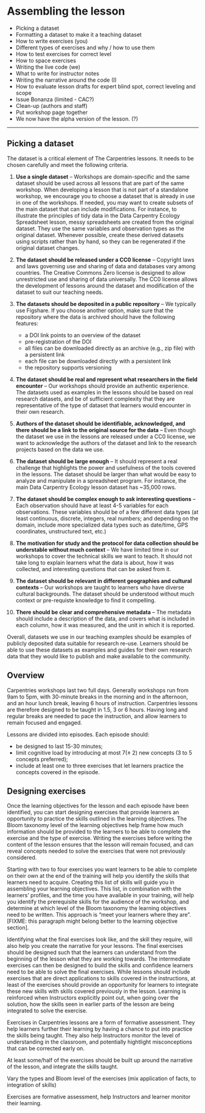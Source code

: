 # Assembling the lesson

* Picking a dataset
* Formatting a dataset to make it a teaching dataset
* How to write exercises (you)
* Different types of exercises and why / how to use them
* How to test exercises for correct level
* How to space exercises
* Writing the live code (we)
* What to write for instructor notes
* Writing the narrative around the code (I)
* How to evaluate lesson drafts for expert blind spot, correct leveling and scope
* Issue Bonanza (limited - CAC?)
* Clean-up (authors and staff)
* Put workshop page together
* We now have the alpha version of the lesson. (?)

---

## Picking a dataset

The dataset is a critical element of The Carpentries lessons. It needs to be chosen carefully and meet the following criteria.

1. **Use a single dataset** -- Workshops are domain-specific and the same dataset should be used across all lessons that are part of the same workshop. When developing a lesson that is not part of a standalone workshop, we encourage you to choose a dataset that is already in use in one of the workshops. If needed, you may want to create subsets of the main dataset that can include modifications. For instance, to illustrate the principles of tidy data in the Data Carpentry Ecology Spreadsheet lesson, messy spreadsheets are created from the original dataset. They use the same variables and observation types as the original dataset. Whenever possible, create these derived datasets using scripts rather than by hand, so they can be regenerated if the original dataset changes.

1. **The dataset should be released under a CC0 license** -- Copyright laws and laws governing use and sharing of data and databases vary among countries. The Creative Commons Zero license is designed to allow unrestricted use and sharing of data universally. The CC0 license allows the development of lessons around the dataset and modification of the dataset to suit our teaching needs.

1. **The datasets should be deposited in a public repository** -- We typically use Figshare. If you choose another option, make sure that the repository where the data is archived should have the following features: 
   - a DOI link points to an overview of the dataset
   - pre-registration of the DOI
   - all files can be downloaded directly as an archive (e.g., zip file) with a persistent link
   - each file can be downloaded directly with a persistent link
   - the repository supports versioning


1. **The dataset should be real and represent what researchers in the field encounter** -- Our workshops should provide an authentic experience. The datasets used as examples in the lessons should be based on real research datasets, and be of sufficient complexity that they are representative of the type of dataset that learners would encounter in their own research.

1. **Authors of the dataset should be identifiable, acknowledged, and there should be a link to the original source for the data** -- Even though the dataset we use in the lessons are released under a CC0 license, we want to acknowledge the authors of the dataset and link to the research projects based on the data we use.

1. **The dataset should be large enough** -- It should represent a real challenge that highlights the power and usefulness of the tools covered in the lessons. The dataset should be larger than what would be easy to analyze and manipulate in a spreadsheet program. For instance, the main Data Carpentry Ecology lesson dataset has ~35,000 rows.

1. **The dataset should be complex enough to ask interesting questions** -- Each observation should have at least 4-5 variables for each observations. These variables should be of a few different data types (at least continuous, discrete, integers, real numbers; and depending on the domain, include more specialized data types such as date/time, GPS coordinates, unstructured text, etc.)

1. **The motivation for study and the protocol for data collection should be understable without much context** -- We have limited time in our workshops to cover the technical skills we want to teach. It should not take long to explain learners what the data is about, how it was collected, and interesting questions that can be asked from it.

1. **The dataset should be relevant in different geographies and cultural contexts** -- Our workshops are taught to learners who have diverse cultural backgrounds. The dataset should be understood without much context or pre-requiste knowledge to find it compelling.

1. **There should be clear and comprehensive metadata** -- The metadata should include a description of the data, and covers what is included in each column, how it was measured, and the unit in which it is reported.

Overall, datasets we use in our teaching examples should be examples of publicly deposited data suitable for research re-use. Learners should be able to use these datasets as examples and guides for their own research data that they would like to publish and make available to the community.

## Overview 

Carpentries workshops last two full days. Generally workshops run from 9am to 5pm, with 30-minute breaks in the morning and in the afternoon, and an hour lunch break, leaving 6 hours of instruction. Carpentries lessons are therefore designed to be taught in 1.5, 3 or 6 hours. Having long and regular breaks are needed to pace the instruction, and allow learners to remain focused and engaged.

Lessons are divided into episodes. Each episode should:

- be designed to last 15-30 minutes;
- limit cognitive load by introducing at most 7($\pm$ 2) new concepts (3 to 5 concepts preferred);
- include at least one to three exercises that let learners practice the concepts covered in the episode.

## Designing exercises

Once the learning objectives for the lesson and each episode have been identified, you can start designing exercises that provide learners an opportunity to practice the skills outlined in the learning objectives. The Bloom taxonomy level of the learning objectives help frame how much information should be provided to the learners to be able to complete the exercise and the type of exercise. Writing the exercises before writing the content of the lesson ensures that the lesson will remain focused, and can reveal concepts needed to solve the exercises that were not previously considered.

Starting with two to four exercises you want learners to be able to complete on their own at the end of the training will help you identify the skills that learners need to acquire. Creating this list of skills will guide you in assembling your learning objectives. This list, in combination with the learners' profiles, and the time you have available in your training, will help you identify the prerequisite skills for the audience of the workshop, and determine at which level of the Bloom taxonomy the learning objectives need to be written. This approach is "meet your learners where they are". [FIXME: this paragraph might belong better to the learning objective section].

Identifying what the final exercises look like, and the skill they require, will also help you create the narrative for your lessons. The final exercises should be designed such that the learners can understand from the beginning of the lesson what they are working towards. The intermediate exercises can then be designed to build the skills and confidence learners need to be able to solve the final exercises. While lessons should include exercises that are direct applications to skills covered in the instructions, at least of the exercises should provide an opportunity for learners to integrate these new skills with skills covered previously in the lesson. Learning is reinforced when Instructors explicitly point out, when going over the solution, how the skills seen in earlier parts of the lesson are being integrated to solve the exercise.

Exercises in Carpentries lessons are a form of formative assessment. They help learners further their learning by having a chance to put into practice the skills being taught. They also help Instructors monitor the level of understanding in the classroom, and potentially hightlight misconceptions that can be corrected early on.

At least some/half of the exercises should be built up around the narrative of the lesson, and integrate the skills taught.

Vary the types and Bloom level of the exercises (mix application of facts, to integration of skills)

Exercises are formative assessment, help Instructors and learner monitor their learning.
